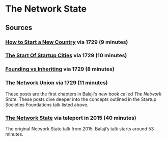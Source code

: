 # The Network State


## Sources

### [How to Start a New Country](https://1729.com/how-to-start-a-new-country?_csrf_token=&_method=get) via 1729 (9 minutes)

### [The Start Of Startup Cities](https://1729.com/miami?_csrf_token=&_method=get) via 1729 (10 minutes)

### [Founding vs Inheriting](https://1729.com/founding-vs-inheriting?_csrf_token=&_method=get) via 1729 (8 minutes)

### [The Network Union](https://1729.com/network-union?_csrf_token=&_method=get) via 1729 (11 minutes)

These posts are the first chapters in Balaji's new book called *The Network State*. These posts dive deeper into the concepts outlined in the Startup Societies Foundations talk listed above.

### [The Network State](https://teleport.org/blog/2015/07/the-network-state/) via teleport in 2015 (40 minutes)

The original Network State talk from 2015. Balaji’s talk starts around 53 minutes.